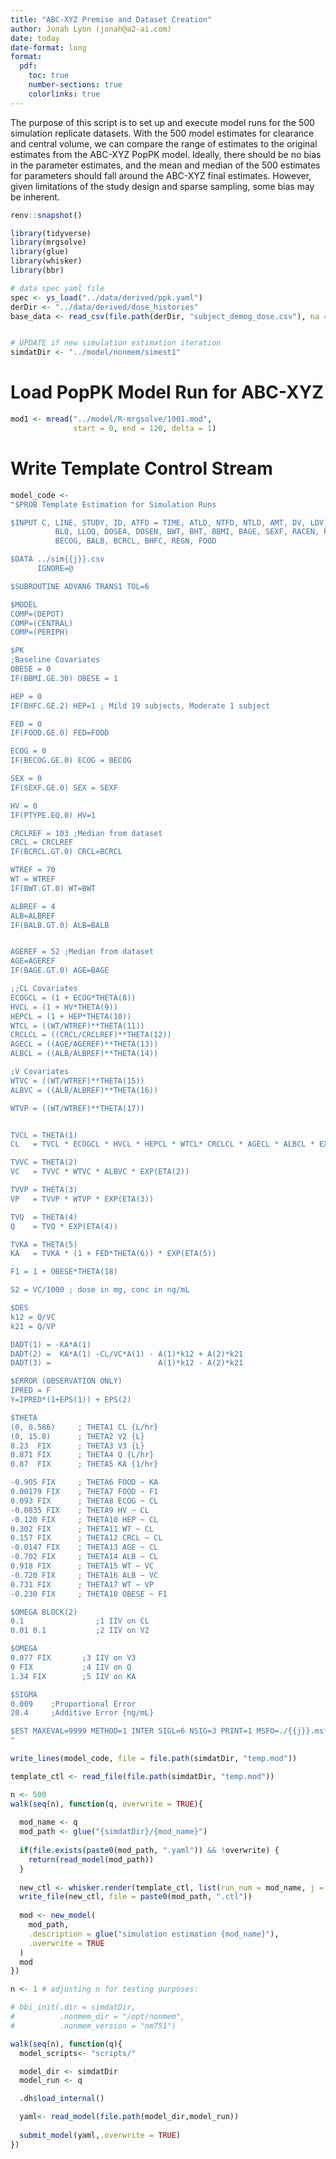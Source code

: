 ```yaml
---
title: "ABC-XYZ Premise and Dataset Creation"
author: Jonah Lyon (jonah@a2-ai.com)
date: today
date-format: long
format:
  pdf:
    toc: true
    number-sections: true
    colorlinks: true
---
```


The purpose of this script is to set up and execute model runs for the 500 simulation replicate datasets.  With the 500 model estimates for clearance and central volume, we can compare the range of estimates to the original estimates from the ABC-XYZ PopPK model.  Ideally, there should be no bias in the parameter estimates, and the mean and median of the 500 estimates for parameters should fall around the ABC-XYZ final estimates. However, given limitations of the study design and sparse sampling, some bias may be inherent.

```r
renv::snapshot()
```


```r
library(tidyverse)
library(mrgsolve)
library(glue)
library(whisker)
library(bbr)

# data spec yaml file
spec <- ys_load("../data/derived/ppk.yaml")
derDir <- "../data/derived/dose_histories"
base_data <- read_csv(file.path(derDir, "subject_demog_dose.csv"), na = ".")


# UPDATE if new simulation estimation iteration
simdatDir <- "../model/nonmem/simest1"

```

# Load PopPK Model Run for ABC-XYZ
```r
mod1 <- mread("../model/R-mrgsolve/1001.mod", 
              start = 0, end = 120, delta = 1)

```

# Write Template Control Stream
```r
model_code <- 
"$PROB Template Estimation for Simulation Runs

$INPUT C, LINE, STUDY, ID, ATFD = TIME, ATLD, NTFD, NTLD, AMT, DV, LDV, EVID, CMT, MDV,
          BLQ, LLOQ, DOSEA, DOSEN, BWT, BHT, BBMI, BAGE, SEXF, RACEN, PTYPE, 
          BECOG, BALB, BCRCL, BHFC, REGN, FOOD

$DATA ../sim{{j}}.csv
      IGNORE=@

$SUBROUTINE ADVAN6 TRANS1 TOL=6

$MODEL
COMP=(DEPOT)
COMP=(CENTRAL)
COMP=(PERIPH)

$PK
;Baseline Covariates
OBESE = 0
IF(BBMI.GE.30) OBESE = 1

HEP = 0
IF(BHFC.GE.2) HEP=1 ; Mild 19 subjects, Moderate 1 subject

FED = 0
IF(FOOD.GE.0) FED=FOOD

ECOG = 0
IF(BECOG.GE.0) ECOG = BECOG

SEX = 0
IF(SEXF.GE.0) SEX = SEXF

HV = 0
IF(PTYPE.EQ.0) HV=1

CRCLREF = 103 ;Median from dataset
CRCL = CRCLREF
IF(BCRCL.GT.0) CRCL=BCRCL

WTREF = 70
WT = WTREF
IF(BWT.GT.0) WT=BWT

ALBREF = 4
ALB=ALBREF
IF(BALB.GT.0) ALB=BALB


AGEREF = 52 ;Median from dataset
AGE=AGEREF
IF(BAGE.GT.0) AGE=BAGE

;;CL Covariates
ECOGCL = (1 + ECOG*THETA(8))
HVCL = (1 + HV*THETA(9))
HEPCL = (1 + HEP*THETA(10))
WTCL = ((WT/WTREF)**THETA(11))
CRCLCL = ((CRCL/CRCLREF)**THETA(12))
AGECL = ((AGE/AGEREF)**THETA(13))
ALBCL = ((ALB/ALBREF)**THETA(14))

;V Covariates
WTVC = ((WT/WTREF)**THETA(15))
ALBVC = ((ALB/ALBREF)**THETA(16))

WTVP = ((WT/WTREF)**THETA(17))


TVCL = THETA(1)
CL   = TVCL * ECOGCL * HVCL * HEPCL * WTCL* CRCLCL * AGECL * ALBCL * EXP(ETA(1))

TVVC = THETA(2)
VC   = TVVC * WTVC * ALBVC * EXP(ETA(2))

TVVP = THETA(3)
VP   = TVVP * WTVP * EXP(ETA(3))

TVQ  = THETA(4)
Q    = TVQ * EXP(ETA(4))

TVKA = THETA(5)
KA   = TVKA * (1 + FED*THETA(6)) * EXP(ETA(5))

F1 = 1 + OBESE*THETA(18)

S2 = VC/1000 ; dose in mg, conc in ng/mL

$DES
k12 = Q/VC
k21 = Q/VP

DADT(1) = -KA*A(1)
DADT(2) =  KA*A(1) -CL/VC*A(1) - A(1)*k12 + A(2)*k21
DADT(3) =                        A(1)*k12 - A(2)*k21

$ERROR (OBSERVATION ONLY)
IPRED = F
Y=IPRED*(1+EPS(1)) + EPS(2)

$THETA
(0, 0.586)     ; THETA1 CL {L/hr}
(0, 15.8)      ; THETA2 V2 {L}
8.23  FIX      ; THETA3 V3 {L}
0.871 FIX      ; THETA4 Q {L/hr}
0.87  FIX      ; THETA5 KA {1/hr}

-0.905 FIX     ; THETA6 FOOD ~ KA 
0.00179 FIX    ; THETA7 FOOD ~ F1
0.093 FIX      ; THETA8 ECOG ~ CL
-0.0835 FIX    ; THETA9 HV ~ CL
-0.120 FIX     ; THETA10 HEP ~ CL
0.302 FIX      ; THETA11 WT ~ CL
0.157 FIX      ; THETA12 CRCL ~ CL
-0.0147 FIX    ; THETA13 AGE ~ CL
-0.702 FIX     ; THETA14 ALB ~ CL
0.918 FIX      ; THETA15 WT ~ VC
-0.720 FIX     ; THETA16 ALB ~ VC
0.731 FIX      ; THETA17 WT ~ VP
-0.230 FIX     ; THETA18 OBESE ~ F1

$OMEGA BLOCK(2)
0.1                ;1 IIV on CL
0.01 0.1           ;2 IIV on V2

$OMEGA
0.077 FIX       ;3 IIV on V3
0 FIX           ;4 IIV on Q
1.34 FIX        ;5 IIV on KA

$SIGMA
0.009    ;Proportional Error
20.4     ;Additive Error {ng/mL}

$EST MAXEVAL=9999 METHOD=1 INTER SIGL=6 NSIG=3 PRINT=1 MSFO=./{{j}}.msf
"

write_lines(model_code, file = file.path(simdatDir, "temp.mod"))


```


```r

template_ctl <- read_file(file.path(simdatDir, "temp.mod"))

n <- 500
walk(seq(n), function(q, overwrite = TRUE){
  
  mod_name <- q
  mod_path <- glue("{simdatDir}/{mod_name}")
  
  if(file.exists(paste0(mod_path, ".yaml")) && !overwrite) {
    return(read_model(mod_path))
  }
  
  new_ctl <- whisker.render(template_ctl, list(run_num = mod_name, j = q))
  write_file(new_ctl, file = paste0(mod_path, ".ctl"))
  
  mod <- new_model(
    mod_path,
    .description = glue("simulation estimation {mod_name}"),
    .overwrite = TRUE
  )
  mod
})

```

```r

n <- 1 # adjusting n for testing purposes:

# bbi_init(.dir = simdatDir,
#          .nonmem_dir = "/opt/nonmem",
#          .nonmem_version = "nm751")

walk(seq(n), function(q){
  model_scripts<- "scripts/"

  model_dir <- simdatDir
  model_run <- q

  .dh$load_internal()

  yaml<- read_model(file.path(model_dir,model_run))
  
  submit_model(yaml,.overwrite = TRUE)
})


```



